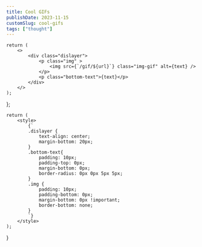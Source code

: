 ```yaml
---
title: Cool GIFs
publishDate: 2023-11-15
customSlug: cool-gifs
tags: ["thought"]
---
```


    return (
        <>
            <div class="dislayer">
                <p class="img" >
                    <img src={`/gif/${url}`} class="img-gif" alt={text} />
                </p>
                <p class="bottom-text">{text}</p>
            </div>
        </>
    );
};

    return (
        <style>
            {`
            .dislayer {
                text-align: center;
                margin-bottom: 20px;
            }
            .bottom-text{
                padding: 10px;
                padding-top: 0px;
                margin-bottom: 0px;
                border-radius: 0px 0px 5px 5px;
            }
            .img {
                padding: 10px;
                padding-bottom: 0px;
                margin-bottom: 0px !important;
                border-bottom: none;
            }
            `}
        </style>
    );
}

<Style />

A non-exhaustive list of cool GIFs I like.

---

<GifDisplayer url="dobby_having_seizure.gif" text="Dobby having a seizure" />
---
<GifDisplayer url="obviously_not.gif" text='From "Tron: Legacy"' />
---
<GifDisplayer url="tes_un_connard_toi.gif" text='Gérard Depardieu in "Les fugitifs"' />
---
<GifDisplayer url="unlimited_power.gif" text='UNLIMITED POWER' />

